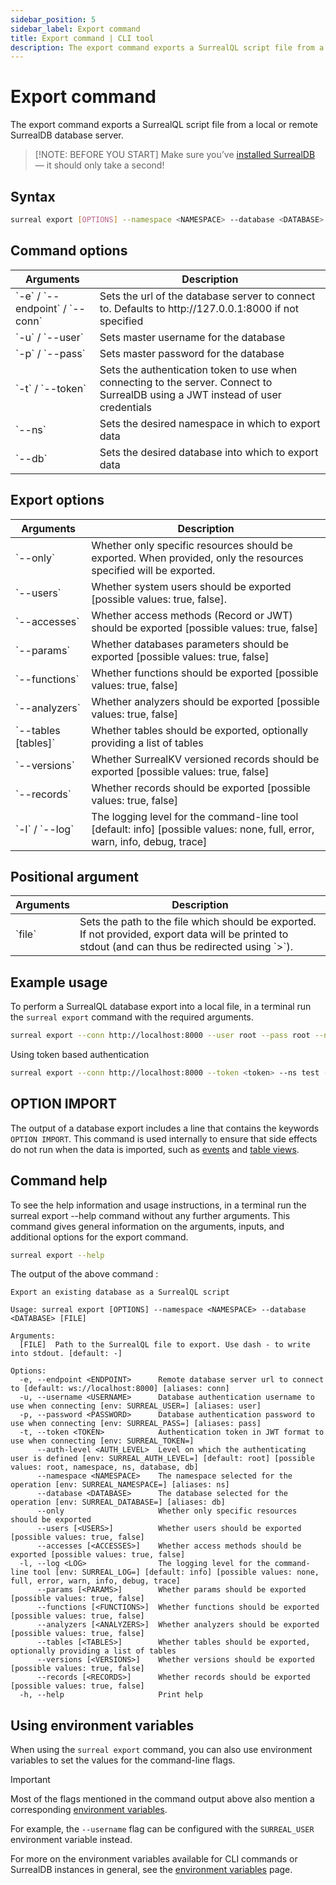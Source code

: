 ```yaml
---
sidebar_position: 5
sidebar_label: Export command
title: Export command | CLI tool
description: The export command exports a SurrealQL script file from a local or remote SurrealDB database server.
---
```



# Export command

The export command exports a SurrealQL script file from a local or remote SurrealDB database server.

> [!NOTE: BEFORE YOU START]
> Make sure you’ve [installed SurrealDB](/docs/surrealdb/installation) — it should only take a second!

## Syntax 

```bash title="Export a database as a SurrealQL script"
surreal export [OPTIONS] --namespace <NAMESPACE> --database <DATABASE> [FILE]
```

## Command options 

<table>
    <thead>
        <tr>
            <th>Arguments</th>
            <th>Description</th>
        </tr>
    </thead>  
    <tbody>
        <tr>
            <td>
                `-e` / `--endpoint` / `--conn`
               <Label label="optional" />
            </td>
            <td>
            Sets the url of the database server to connect to. Defaults to http://127.0.0.1:8000 if not specified
            </td>
        </tr>
        <tr>
            <td>
                `-u` / `--user`
                <Label label="required" />
            </td>
            <td>
                Sets master username for the database
            </td>
        </tr>
        <tr>
            <td>
                `-p` / `--pass`
                <Label label="required" />
            </td>
            <td>
                Sets master password for the database
            </td>
        </tr>
        <tr>
            <td>
                `-t` / `--token`
               <Label label="optional" />
            </td>
            <td>
                Sets the authentication token to use when connecting to the server. Connect to SurrealDB using a JWT instead of user credentials
            </td>
        </tr>
        <tr>
            <td>
                `--ns`
                <Label label="required" />
            </td>
            <td>
                Sets the desired namespace in which to export data
            </td>
        </tr>
        <tr>
            <td>
                `--db`
                <Label label="required" />
            </td>
            <td>
                Sets the desired database into which to export data
            </td>
        </tr>
    </tbody>
</table>

## Export options 

<table>
    <thead>
        <tr>
            <th>Arguments</th>
            <th>Description</th>
        </tr>
    </thead>  
    <tbody>
        <tr>
            <td>
                `--only`
                <Label label="optional" />
            </td>
            <td>
                Whether only specific resources should be exported. When provided, only the resources specified will be exported.
            </td>
        </tr>
        <tr>
            <td>
                `--users`
                <Label label="optional" />
            </td>
            <td>
                Whether system users should be exported [possible values: true, false].
            </td>
        </tr>
        <tr>
            <td>
                `--accesses`
                <Label label="optional" />
            </td>
            <td>
                Whether access methods (Record or JWT) should be exported [possible values: true, false]
            </td>
        </tr>
        <tr>
            <td>
                `--params`
                <Label label="optional" />
            </td>
            <td>
                Whether databases parameters should be exported [possible values: true, false]
            </td>
        </tr>
        <tr>
            <td>
                `--functions`
                <Label label="optional" />
            </td>
            <td>
                Whether functions should be exported [possible values: true, false]
            </td>
        </tr>
        <tr>
            <td>
                `--analyzers`
                <Label label="optional" />
            </td>
            <td>
                Whether analyzers should be exported [possible values: true, false]
            </td>
        </tr>
        <tr>
            <td>
                `--tables [tables]`
                <Label label="optional" />
            </td>
            <td>
                Whether tables should be exported, optionally providing a list of tables
            </td>
        </tr>
        <tr>
            <td>
                `--versions`
                <Label label="optional" />
            </td>
            <td>
                Whether SurrealKV versioned records should be exported [possible values: true, false]
            </td>
        </tr>
        <tr>
            <td>
                `--records`
                <Label label="optional" />
            </td>
            <td>
                Whether records should be exported [possible values: true, false]
            </td>
        </tr>
                <tr>
            <td>
                `-l` / `--log`
                <Label label="optional" />
            </td>
            <td>
                The logging level for the command-line tool [default: info] [possible values: none, full, error, warn, info, debug, trace]
            </td>
        </tr>
    </tbody>
</table>

## Positional argument

<table>
    <thead>
        <tr>
            <th>Arguments</th>
            <th>Description</th>
        </tr>
    </thead>  
    <tbody>
        <tr>
            <td>
                `file`
                <Label label="optional" />
            </td>
            <td>
                Sets the path to the file which should be exported. If not provided, export data will be printed to stdout (and can thus be redirected using `>`).
            </td>
        </tr>
    </tbody>
</table>

## Example usage

To perform a SurrealQL database export into a local file, in a terminal run the `surreal export` command with the required arguments.

```bash
surreal export --conn http://localhost:8000 --user root --pass root --ns test --db test export.surql
```

Using token based authentication

```bash
surreal export --conn http://localhost:8000 --token <token> --ns test --db test export.surql
```

## OPTION IMPORT

The output of a database export includes a line that contains the keywords `OPTION IMPORT`. This command is used internally to ensure that side effects do not run when the data is imported, such as [events](/docs/surrealql/statements/define/event) and [table views](/docs/surrealql/statements/define/table#pre-computed-table-views).

## Command help

To see the help information and usage instructions, in a terminal run the surreal export --help command without any further arguments. This command gives general information on the arguments, inputs, and additional options for the export command.

```bash
surreal export --help
```

The output of the above command :

```
Export an existing database as a SurrealQL script

Usage: surreal export [OPTIONS] --namespace <NAMESPACE> --database <DATABASE> [FILE]

Arguments:
  [FILE]  Path to the SurrealQL file to export. Use dash - to write into stdout. [default: -]

Options:
  -e, --endpoint <ENDPOINT>      Remote database server url to connect to [default: ws://localhost:8000] [aliases: conn]
  -u, --username <USERNAME>      Database authentication username to use when connecting [env: SURREAL_USER=] [aliases: user]
  -p, --password <PASSWORD>      Database authentication password to use when connecting [env: SURREAL_PASS=] [aliases: pass]
  -t, --token <TOKEN>            Authentication token in JWT format to use when connecting [env: SURREAL_TOKEN=]
      --auth-level <AUTH_LEVEL>  Level on which the authenticating user is defined [env: SURREAL_AUTH_LEVEL=] [default: root] [possible values: root, namespace, ns, database, db]
      --namespace <NAMESPACE>    The namespace selected for the operation [env: SURREAL_NAMESPACE=] [aliases: ns]
      --database <DATABASE>      The database selected for the operation [env: SURREAL_DATABASE=] [aliases: db]
      --only                     Whether only specific resources should be exported
      --users [<USERS>]          Whether users should be exported [possible values: true, false]
      --accesses [<ACCESSES>]    Whether access methods should be exported [possible values: true, false]
  -l, --log <LOG>                The logging level for the command-line tool [env: SURREAL_LOG=] [default: info] [possible values: none, full, error, warn, info, debug, trace]
      --params [<PARAMS>]        Whether params should be exported [possible values: true, false]
      --functions [<FUNCTIONS>]  Whether functions should be exported [possible values: true, false]
      --analyzers [<ANALYZERS>]  Whether analyzers should be exported [possible values: true, false]
      --tables [<TABLES>]        Whether tables should be exported, optionally providing a list of tables
      --versions [<VERSIONS>]    Whether versions should be exported [possible values: true, false]
      --records [<RECORDS>]      Whether records should be exported [possible values: true, false]
  -h, --help                     Print help
```

## Using environment variables

When using the `surreal export` command, you can also use environment variables to set the values for the command-line flags. 
>[!IMPORTANT]
> Most of the flags mentioned in the command output above also mention a corresponding [environment variables](/docs/surrealdb/cli/env#command-environment-variables). 
>
> For example, the `--username` flag can be configured with the `SURREAL_USER` environment variable instead. 

For more on the environment variables available for CLI commands or SurrealDB instances in general, see the [environment variables](/docs/surrealdb/cli/env#command-environment-variables) page.
